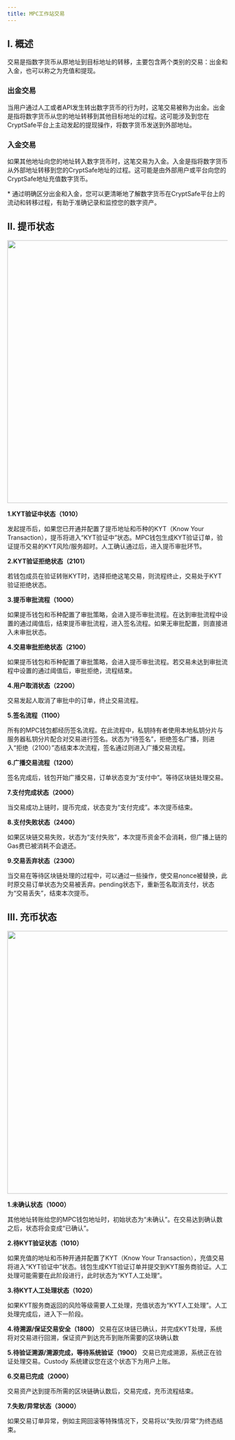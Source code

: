 ---
title: MPC工作站交易
---


## I. 概述

交易是指数字货币从原地址到目标地址的转移，主要包含两个类别的交易：出金和入金，也可以称之为充值和提现。

### 出金交易
当用户通过人工或者API发生转出数字货币的行为时，这笔交易被称为出金。出金是指将数字货币从您的地址转移到其他目标地址的过程。这可能涉及到您在CryptSafe平台上主动发起的提现操作，将数字货币发送到外部地址。
### 入金交易 
如果其他地址向您的地址转入数字货币时，这笔交易为入金。入金是指将数字货币从外部地址转移到您的CryptSafe地址的过程。这可能是由外部用户或平台向您的CryptSafe地址充值数字货币。

<Tip> 
* 通过明确区分出金和入金，您可以更清晰地了解数字货币在CryptSafe平台上的流动和转移过程，有助于准确记录和监控您的数字资产。
</Tip>

## II. 提币状态
<div className="w-full flex items-center justify-center">
    <img src="/images/help-center/withdraw.jpg" width="600"/>
</div>

**1.KYT验证中状态（1010）**

发起提币后，如果您已开通并配置了提币地址和币种的KYT（Know Your Transaction），提币将进入“KYT验证中”状态。MPC钱包生成KYT验证订单，验证提币交易的KYT风险/服务超时。人工确认通过后，进入提币审批环节。

**2.KYT验证拒绝状态（2101）**

若钱包成员在验证转账KYT时，选择拒绝这笔交易，则流程终止，交易处于KYT验证拒绝状态。


**3.提币审批流程（1000）** 

如果提币钱包和币种配置了审批策略，会进入提币审批流程。在达到审批流程中设置的通过阈值后，结束提币审批流程，进入签名流程。如果无审批配置，则直接进入未审批状态。

**4.交易审批拒绝状态（2100）**

如果提币钱包和币种配置了审批策略，会进入提币审批流程。若交易未达到审批流程中设置的通过阈值后，审批拒绝，流程结束。

**4.用户取消状态（2200）**

交易发起人取消了审批中的订单，终止交易流程。

**5.签名流程（1100）**

所有的MPC钱包都经历签名流程。在此流程中，私钥持有者使用本地私钥分片与服务器私钥分片配合对交易进行签名。状态为“待签名”，拒绝签名广播，则进入“拒绝（2100）”态结束本次流程，签名通过则进入广播交易流程。

**6.广播交易流程（1200）**

签名完成后，钱包开始广播交易，订单状态变为“支付中”。等待区块链处理交易。

**7.支付完成状态（2000）**

当交易成功上链时，提币完成，状态变为“支付完成”。本次提币结束。

**8.支付失败状态（2400）**

如果区块链交易失败，状态为“支付失败”，本次提币资金不会消耗，但广播上链的Gas费已被消耗不会退还。

**9.交易丢弃状态（2300）**

当交易在等待区块链处理的过程中，可以通过一些操作，使交易nonce被替换，此时原交易订单状态为交易被丢弃。pending状态下，重新签名取消支付，状态为“交易丢失”，结束本次提币。


## III. 充币状态

<div className="w-full flex items-center justify-center">
    <img src="/images/help-center/deposit.jpg" width="600"/>
</div>

**1.未确认状态（1000）**

其他地址转账给您的MPC钱包地址时，初始状态为“未确认”。在交易达到确认数之后，状态将会变成“已确认”。


**2.待KYT验证状态（1010）**

如果充值的地址和币种开通并配置了KYT（Know Your Transaction），充值交易将进入“KYT验证中”状态。钱包生成KYT验证订单并提交到KYT服务商验证。人工处理可能需要在此阶段进行，此时状态为“KYT人工处理”。


**3.待KYT人工处理状态（1020）**

如果KYT服务商返回的风险等级需要人工处理，充值状态为“KYT人工处理”。人工处理完成后，进入下一阶段。


**4.待溯源/保证交易安全（1800）**
交易在区块链已确认，并完成KYT处理，系统将对交易进行回溯，保证资产到达充币到账所需要的区块确认数


**5.待验证溯源/溯源完成，等待系统验证（1900）**
交易已完成溯源，系统正在验证处理交易。Custody 系统建议您在这个状态下为用户上账。


**6.交易已完成（2000）**

交易资产达到提币所需的区块链确认数后，交易完成，充币流程结束。


**7.失败/异常状态（3000）**

如果交易订单异常，例如主网回滚等特殊情况下，交易将以“失败/异常”为终态结束。